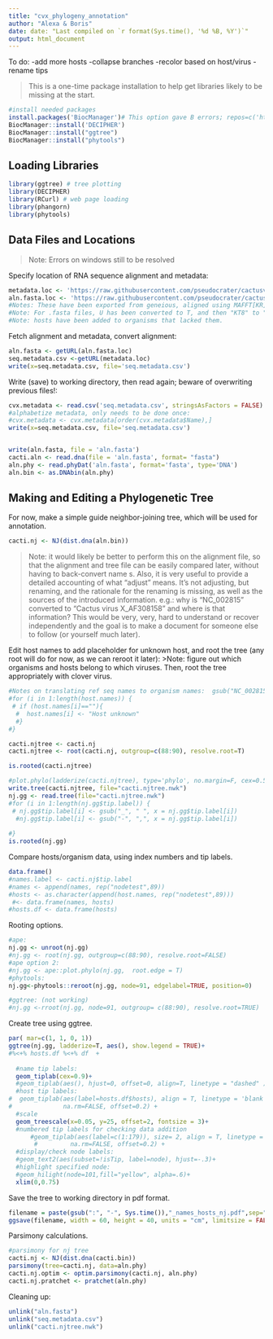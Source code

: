 ```yaml
---
title: "cvx_phylogeny_annotation"
author: "Alexa & Boris"
date: date: "Last compiled on `r format(Sys.time(), '%d %B, %Y')`"
output: html_document
---
```

To do:
-add more hosts
-collapse branches
-recolor based on host/virus
-rename tips

> This is a one-time package installation to help get libraries likely to be missing at the start.

```r
#install needed packages
install.packages('BiocManager')# This option gave B errors; repos=c('https://cran.rstudio.com'), ask=F)
BiocManager::install('DECIPHER')
BiocManager::install("ggtree")
BiocManager::install("phytools")
```

## Loading Libraries

```r
library(ggtree) # tree plotting
library(DECIPHER)
library(RCurl) # web page loading
library(phangorn)
library(phytools)
```

## Data Files and Locations
>Note: Errors on windows still to be resolved

Specify location of RNA sequence alignment and metadata:
```r
metadata.loc <- 'https://raw.githubusercontent.com/pseudocrater/cactusvirusx/master/data/meatdata_v3.csv'
aln.fasta.loc <- 'https://raw.githubusercontent.com/pseudocrater/cactusvirusx/master/data/genbank_KR_viruses_aln_v3.fasta'
#Notes: These have been exported from geneious, aligned using MAFFT[KR], exported as both .fasta and as .csv for relevant columns.
#Note: For .fasta files, U has been converted to T, and then "KT8" to "KU8" to conserve naming.
#Note: hosts have been added to organisms that lacked them.

```

Fetch alignment and metadata, convert alignment:
```r
aln.fasta <- getURL(aln.fasta.loc)
seq.metadata.csv <-getURL(metadata.loc)
write(x=seq.metadata.csv, file='seq.metadata.csv')
```

Write (save) to working directory, then read again; beware of overwriting previous files!:

```r
cvx.metadata <- read.csv('seq.metadata.csv', stringsAsFactors = FALSE)
#alphabetize metadata, only needs to be done once:
#cvx.metadata <- cvx.metadata[order(cvx.metadata$Name),]
write(x=seq.metadata.csv, file='seq.metadata.csv')


write(aln.fasta, file = 'aln.fasta')
cacti.aln <- read.dna(file = 'aln.fasta', format= "fasta")
aln.phy <- read.phyDat('aln.fasta', format='fasta', type='DNA')
aln.bin <- as.DNAbin(aln.phy)
```

## Making and Editing a Phylogenetic Tree

For now, make a simple guide neighbor-joining tree, which will be used for annotation.

```r
cacti.nj <- NJ(dist.dna(aln.bin))
```

> Note: it would likely be better to perform this on the alignment file, so that the alignment and tree file can be easily compared later, without having to back-convert name
s. Also, it is very useful to provide a detailed accounting of what "adjust" means. It's not adjusting, but renaming, and the rationale for the renaming is missing, as well as the sources of the introduced information. e.g.: why is "NC_002815" converted to "Cactus virus X_AF308158" and where is that information? This would be very, very, hard to understand or recover independently and the goal is to make a document for someone else to follow (or yourself much later).


Edit host names to add placeholder for unknown host, and root the tree (any root will do for now, as we can reroot it later):
>Note: figure out which organisms and hosts belong to which viruses. Then, root the tree appropriately with clover virus.

```r
#Notes on translating ref seq names to organism names:  gsub("NC_002815", "Cactus virus X_AF308158"; "NC_006059", "Zygocactus virus X_AY366208"; "NC_011659", "Schlumbergera virus X_AY366207";"NC_024458", "Pitaya virus X_JF930327"
#for (i in 1:length(host.names)) {
 # if (host.names[i]==""){
  #  host.names[i] <- "Host unknown"
  #}
#}

cacti.njtree <- cacti.nj
cacti.njtree <- root(cacti.nj, outgroup=c(88:90), resolve.root=T)

is.rooted(cacti.njtree)
```


```r
#plot.phylo(ladderize(cacti.njtree), type='phylo', no.margin=F, cex=0.5, label.offset=0.0025)
write.tree(cacti.njtree, file="cacti.njtree.nwk")
nj.gg <- read.tree(file="cacti.njtree.nwk")
#for (i in 1:length(nj.gg$tip.label)) {
 # nj.gg$tip.label[i] <- gsub("_", " ", x = nj.gg$tip.label[i])
  #nj.gg$tip.label[i] <- gsub("-", ",", x = nj.gg$tip.label[i])
  
#}
is.rooted(nj.gg)
```

Compare hosts/organism data, using index numbers and tip labels.
```r
data.frame()
#names.label <- cacti.nj$tip.label
#names <- append(names, rep("nodetest",89))
#hosts <- as.character(append(host.names, rep("nodetest",89)))
 #<- data.frame(names, hosts)
#hosts.df <- data.frame(hosts)

```

Rooting options.
```r
#ape:
nj.gg <- unroot(nj.gg)
#nj.gg <- root(nj.gg, outgroup=c(88:90), resolve.root=FALSE)
#ape option 2:
#nj.gg <- ape::plot.phylo(nj.gg,  root.edge = T)
#phytools:
nj.gg<-phytools::reroot(nj.gg, node=91, edgelabel=TRUE, position=0)

#ggtree: (not working)
#nj.gg <-rroot(nj.gg, node=91, outgroup= c(88:90), resolve.root=TRUE)
```

Create tree using ggtree. 
```r
par( mar=c(1, 1, 0, 1))
ggtree(nj.gg, ladderize=T, aes(), show.legend = TRUE)+
#%<+% hosts.df %<+% df  +
  
  #name tip labels:
  geom_tiplab(cex=0.9)+
  #geom_tiplab(aes(), hjust=0, offset=0, align=T, linetype = "dashed" )+
  #host tip labels:
#  geom_tiplab(aes(label=hosts.df$hosts), align = T, linetype = 'blank',
#              na.rm=FALSE, offset=0.2) +
  #scale
  geom_treescale(x=0.05, y=25, offset=2, fontsize = 3)+
  #numbered tip labels for checking data addition
      #geom_tiplab(aes(label=c(1:179)), size= 2, align = T, linetype = 'blank',
       #         na.rm=FALSE, offset=0.2) +
  #display/check node labels:
  #geom_text2(aes(subset=!isTip, label=node), hjust=-.3)+
  #highlight specified node:
  #geom_hilight(node=101,fill="yellow", alpha=.6)+
  xlim(0,0.75)
```

Save the tree to working directory in pdf format.
```r
filename = paste(gsub(":", "-", Sys.time()),"_names_hosts_nj.pdf",sep="")
ggsave(filename, width = 60, height = 40, units = "cm", limitsize = FALSE)
```

Parsimony calculations.
```r
#parsimony for nj tree
cacti.nj <- NJ(dist.dna(cacti.bin))
parsimony(tree=cacti.nj, data=aln.phy)
cacti.nj.optim <- optim.parsimony(cacti.nj, aln.phy)
cacti.nj.pratchet <- pratchet(aln.phy)
```

Cleaning up:
```r
unlink("aln.fasta")
unlink("seq.metadata.csv")
unlink("cacti.njtree.nwk")
```

